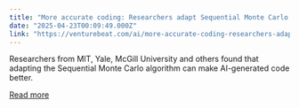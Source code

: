 ```yaml
---
title: "More accurate coding: Researchers adapt Sequential Monte Carlo for AI-generated code"
date: "2025-04-23T00:09:49.000Z"
link: "https://venturebeat.com/ai/more-accurate-coding-researchers-adapt-sequential-monte-carlo-for-ai-generated-code/"
---
```


Researchers from MIT, Yale, McGill University and others found that adapting the Sequential Monte Carlo algorithm can make AI-generated code better.

[Read more](https://venturebeat.com/ai/more-accurate-coding-researchers-adapt-sequential-monte-carlo-for-ai-generated-code/)

